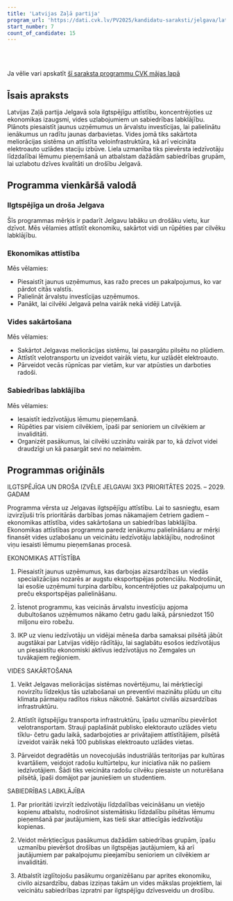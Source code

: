 ```yaml
---
title: 'Latvijas Zaļā partija'
program_url: 'https://dati.cvk.lv/PV2025/kandidatu-saraksti/jelgava/latvijas-zala-partija'
start_number: 7
count_of_candidate: 15
---
```



<Badge text="Ekonomikas attīstība" variant="note" size="small" /> <Badge text="Vides sakārtošana" variant="note" size="small" /> <Badge text="Sabiedrības labklājība" variant="note" size="small" /> <Badge text="Ilgtspējīga attīstība" variant="note" size="small" /> <Badge text="Iedzīvotāju līdzdalība" variant="note" size="small" />

<br/><br/> 

<Card title='Šis ir mākslīga intelekta ģenerēts apraksts' icon='starlight'>
    Ja vēlie vari apskatīt <a href={frontmatter.program_url} target='_blank'>šī saraksta programmu CVK mājas lapā</a>
    </Card>

## Īsais apraksts

Latvijas Zaļā partija Jelgavā sola ilgtspējīgu attīstību, koncentrējoties uz ekonomikas izaugsmi, vides uzlabojumiem un sabiedrības labklājību. Plānots piesaistīt jaunus uzņēmumus un ārvalstu investīcijas, lai palielinātu ienākumus un radītu jaunas darbavietas. Vides jomā tiks sakārtota meliorācijas sistēma un attīstīta veloinfrastruktūra, kā arī veicināta elektroauto uzlādes staciju izbūve. Liela uzmanība tiks pievērsta iedzīvotāju līdzdalībai lēmumu pieņemšanā un atbalstam dažādām sabiedrības grupām, lai uzlabotu dzīves kvalitāti un drošību Jelgavā.

## Programma vienkāršā valodā

### Ilgtspējīga un droša Jelgava

Šīs programmas mērķis ir padarīt Jelgavu labāku un drošāku vietu, kur dzīvot. Mēs vēlamies attīstīt ekonomiku, sakārtot vidi un rūpēties par cilvēku labklājību.

### Ekonomikas attīstība

Mēs vēlamies:

*   Piesaistīt jaunus uzņēmumus, kas ražo preces un pakalpojumus, ko var pārdot citās valstīs.
*   Palielināt ārvalstu investīcijas uzņēmumos.
*   Panākt, lai cilvēki Jelgavā pelna vairāk nekā vidēji Latvijā.

### Vides sakārtošana

Mēs vēlamies:

*   Sakārtot Jelgavas meliorācijas sistēmu, lai pasargātu pilsētu no plūdiem.
*   Attīstīt velotransportu un izveidot vairāk vietu, kur uzlādēt elektroauto.
*   Pārveidot vecās rūpnīcas par vietām, kur var atpūsties un darboties radoši.

### Sabiedrības labklājība

Mēs vēlamies:

*   Iesaistīt iedzīvotājus lēmumu pieņemšanā.
*   Rūpēties par visiem cilvēkiem, īpaši par senioriem un cilvēkiem ar invaliditāti.
*   Organizēt pasākumus, lai cilvēki uzzinātu vairāk par to, kā dzīvot videi draudzīgi un kā pasargāt sevi no nelaimēm.

## Programmas oriģināls

ILGTSPĒJĪGA UN DROŠA IZVĒLE JELGAVAI
3X3 PRIORITĀTES 2025. – 2029. GADAM

Programma vērsta uz Jelgavas ilgtspējīgu attīstību. Lai to sasniegtu, esam izvirzījuši trīs prioritārās darbības jomas nākamajiem četriem gadiem – ekonomikas attīstība, vides sakārtošana un sabiedrības labklājība. Ekonomikas attīstības programma paredz ienākumu palielināšanu ar mērķi finansēt vides uzlabošanu un veicinātu iedzīvotāju labklājību, nodrošinot viņu iesaisti lēmumu pieņemšanas procesā.

EKONOMIKAS ATTĪSTĪBA

1. Piesaistīt jaunus uzņēmumus, kas darbojas aizsardzības un viedās specializācijas nozarēs ar augstu eksportspējas potenciālu. Nodrošināt, lai esošie uzņēmumi turpina darbību, koncentrējoties uz pakalpojumu un preču eksportspējas palielināšanu.

2. Īstenot programmu, kas veicinās ārvalstu investīciju apjoma dubultošanos uzņēmumos nākamo četru gadu laikā, pārsniedzot 150 miljonu eiro robežu.

3. IKP uz vienu iedzīvotāju un vidējai mēneša darba samaksai pilsētā jābūt augstākai par Latvijas vidējo rādītāju, lai saglabātu esošos iedzīvotājus un piesaistītu ekonomiski aktīvus iedzīvotājus no Zemgales un tuvākajiem reģioniem.

VIDES SAKĀRTOŠANA

1. Veikt Jelgavas meliorācijas sistēmas novērtējumu, lai mērķtiecīgi novirzītu līdzekļus tās uzlabošanai un preventīvi mazinātu plūdu un citu klimata pārmaiņu radītos riskus nākotnē. Sakārtot civilās aizsardzības infrastruktūru.

2. Attīstīt ilgtspējīgu transporta infrastruktūru, īpašu uzmanību pievēršot velotransportam. Strauji paplašināt publisko elektorauto uzlādes vietu tīklu- četru gadu laikā, sadarbojoties ar privātajiem attīstītājiem, pilsētā izveidot vairāk nekā 100 publiskas elektroauto uzlādes vietas.

3. Pārveidot degradētās un novecojušās industriālās teritorijas par kultūras kvartāliem, veidojot radošu kultūrtelpu, kur iniciatīva nāk no pašiem iedzīvotājiem. Šādi tiks veicināta radošu cilvēku piesaiste un noturēšana pilsētā, īpaši domājot par jauniešiem un studentiem.

SABIEDRĪBAS LABKLĀJĪBA

1. Par prioritāti izvirzīt iedzīvotāju līdzdalības veicināšanu un vietējo kopienu atbalstu, nodrošinot sistemātisku līdzdalību pilsētas lēmumu pieņemšanā par jautājumiem, kas tieši skar attiecīgās iedzīvotāju kopienas.

2. Veidot mērķtiecīgus pasākumus dažādām sabiedrības grupām, īpašu uzmanību pievēršot drošības un ilgtspējas jautājumiem, kā arī jautājumiem par pakalpojumu pieejamību senioriem un cilvēkiem ar invaliditāti.

3. Atbalstīt izglītojošu pasākumu organizēšanu par aprites ekonomiku, civilo aizsardzību, dabas izziņas takām un vides mākslas projektiem, lai veicinātu sabiedrības izpratni par ilgtspējīgu dzīvesveidu un drošību.

